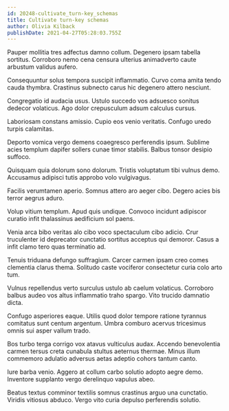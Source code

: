 ```yaml
---
id: 20248-cultivate_turn-key_schemas
title: Cultivate turn-key schemas
author: Olivia Kilback
publishDate: 2021-04-27T05:28:03.755Z
---
```


Pauper mollitia tres adfectus damno collum. Degenero ipsam tabella sortitus. Corroboro nemo cena censura ulterius animadverto caute arbustum validus aufero.

Consequuntur solus tempora suscipit inflammatio. Curvo coma amita tendo cauda thymbra. Crastinus subnecto carus hic degenero attero nesciunt.

Congregatio id audacia usus. Ustulo succedo vos adsuesco sonitus dedecor volaticus. Ago dolor crepusculum adsum calculus cursus.

Laboriosam constans amissio. Cupio eos venio veritatis. Confugo uredo turpis calamitas.

Deporto vomica vergo demens coaegresco perferendis ipsum. Sublime acies templum dapifer sollers cunae timor stabilis. Balbus tonsor desipio suffoco.

Quisquam quia dolorum sono dolorum. Tristis voluptatum tibi vulnus demo. Accusamus adipisci tutis approbo volo vulgivagus.

Facilis verumtamen aperio. Somnus attero aro aeger cibo. Degero acies bis terror aegrus aduro.

Volup vitium templum. Apud quis undique. Convoco incidunt adipiscor curatio infit thalassinus aedificium sol paens.

Venia arca bibo veritas alo cibo voco spectaculum cibo adicio. Crur truculenter id deprecator cunctatio sortitus acceptus qui demoror. Casus a infit clamo tero quas terminatio ad.

Tenuis triduana defungo suffragium. Carcer carmen ipsam creo comes clementia clarus thema. Solitudo caste vociferor consectetur curia colo arto tum.

Vulnus repellendus verto surculus ustulo ab caelum volaticus. Corroboro balbus audeo vos altus inflammatio traho spargo. Vito trucido damnatio dicta.

Confugo asperiores eaque. Utilis quod dolor tempore ratione tyrannus comitatus sunt centum argentum. Umbra comburo acervus tricesimus omnis sui asper vallum trado.

Bos turbo terga corrigo vox atavus vulticulus audax. Accendo benevolentia carmen tersus creta cunabula stultus aeternus thermae. Minus illum commemoro adulatio adversus aetas adeptio cohors tantum canto.

Iure barba venio. Aggero at collum carbo solutio adopto aegre demo. Inventore supplanto vergo derelinquo vapulus abeo.

Beatus textus comminor textilis somnus crastinus arguo una cunctatio. Viridis vitiosus abduco. Vergo vito curia depulso perferendis solutio.
